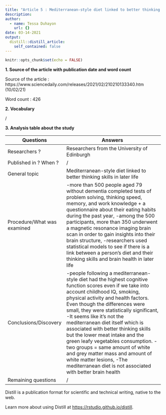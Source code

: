 ```yaml
---
title: "Article 5 : Mediterranean-style diet linked to better thinking skills in later life"
description: 
author:
  - name: Tessa Duhayon
    url: {}
date: 03-14-2021
output:
  distill::distill_article:
    self_contained: false
---
```


```r
knitr::opts_chunk$set(echo = FALSE)
```

**1. Source of the article with publication date and word count**

Source of the article : https://www.sciencedaily.com/releases/2021/02/210210133340.htm (10/02/21)

Word count : 426

**2. Vocabulary**

/

**3. Analysis table about the study**

| Questions                    | Answers                                                                                                                                                                                                                                                                                                                                                                                                                                                                                                                                                                                                  |
| ---------------------------- | -------------------------------------------------------------------------------------------------------------------------------------------------------------------------------------------------------------------------------------------------------------------------------------------------------------------------------------------------------------------------------------------------------------------------------------------------------------------------------------------------------------------------------------------------------------------------------------------------------- |
| Researchers ?                | Researchers from the University of Edinburgh                                                                                                                                                                                                                                                                                                                                                                                                                                                                                                                                                             |
| Published in ? When ?        | /                                                                                                                                                                                                                                                                                                                                                                                                                                                                                                                                                                                                        |
| General topic                | Mediterranean-style diet linked to better thinking skills in later life                                                                                                                                                                                                                                                                                                                                                                                                                                                                                                                                  |
| Procedure/What was examined  | -more than 500 people aged 79 without dementia completed tests of problem solving, thinking speed, memory, and work knowledge + a questionnaire about their eating habits during the past year, -among the 500 participants, more than 350 underwent a magnetic resonance imaging brain scan in order to gain insights into their brain structure, -researchers used statistical models to see if there is a link between a person's diet and their thinking skills and brain health in later life                                                                                                       |
| Conclusions/Discovery        | -people following a mediterranean-style diet had the highest cognitive function scores even if we take into account childhood IQ, smoking, physical activity and health factors. Even though the differences were small, they were statistically significant, -It seems like it's not the mediterranean diet itself which is associated with better thinking skills but the lower meat intake and the green leafy vegetables consumption. -two groups = same amount of white and grey matter mass and amount of white matter lesions, -The mediterranean diet is not associated with better brain health |
| Remaining questions          | /                                                                                                                                                                                                                                                                                                                                                                                                                                                                                                                                                                                                        |

Distill is a publication format for scientific and technical writing, native to the web.

Learn more about using Distill at <https://rstudio.github.io/distill>.

